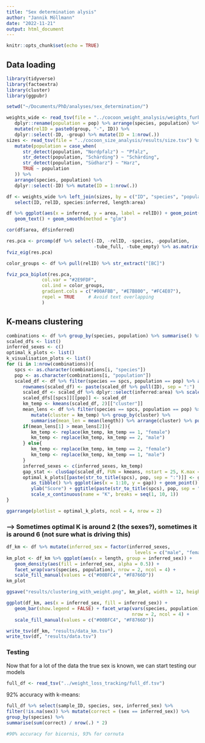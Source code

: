 ```yaml
---
title: "Sex determination alysis"
author: "Jannik Möllmann"
date: "2022-11-21"
output: html_document
---
```


```r
knitr::opts_chunk$set(echo = TRUE)
```

## Data loading

```r
library(tidyverse)
library(factoextra)
library(cluster)
library(ggpubr)

setwd("~/Documents/PhD/analyses/sex_determination/")

weights_wide <- read_tsv(file = "../cocoon_weight_analysis/weights_furbished.tsv") %>% 
   dplyr::rename(population = pop) %>% arrange(species, population) %>% 
   mutate(relID = paste0(group, "-", ID)) %>% 
   dplyr::select(-ID, -group) %>% mutate(ID = 1:nrow(.))
sizes <- read_tsv(file = "../cocoon_size_analysis/results/size.tsv") %>% 
   mutate(population = case_when(
      str_detect(population, "Nordpfalz") ~ "Pfalz",
      str_detect(population, "Schärding") ~ "Schärding",
      str_detect(population, "Südharz") ~ "Harz",
      TRUE ~ population
   )) %>%       
   arrange(species, population) %>%
   dplyr::select(-ID) %>% mutate(ID = 1:nrow(.))

df <- weights_wide %>% left_join(sizes, by = c("ID", "species", "population")) %>% 
   select(ID, relID, species:inferred, length:area)
```

```r
df %>% ggplot(aes(x = inferred, y = area, label = relID)) + geom_point() + 
   geom_text() + geom_smooth(method = "glm")
```

```r
cor(df$area, df$inferred)
```

```r
res.pca <- prcomp(df %>% select(-ID, -relID, -species, -population, 
                                -tube_full, -tube_empty) %>% as.matrix(), scale. = TRUE)
fviz_eig(res.pca)
```

```r
color_groups <- df %>% pull(relID) %>% str_extract("[BC]")

fviz_pca_biplot(res.pca,
             col.var = "#2E9FDF",
             col.ind = color_groups,
             gradient.cols = c("#00AFBB", "#E7B800", "#FC4E07"),
             repel = TRUE     # Avoid text overlapping
             )
```

## K-means clustering

```r
combinations <- df %>% group_by(species, population) %>% summarise() %>% ungroup()
scaled_dfs <- list()
inferred_sexes <- c()
optimal_k_plots <- list()
k_visualisation_plots <- list()
for (i in 1:nrow(combinations)){
   spcs <- as.character(combinations[i, "species"])
   pop <- as.character(combinations[i, "population"])
   scaled_df <- df %>% filter(species == spcs, population == pop) %>% as.data.frame()
      rownames(scaled_df) <- paste(scaled_df %>% pull(ID), sep = ":")
      scaled_df <- scaled_df %>% dplyr::select(inferred:area) %>% scale()
      scaled_dfs[[spcs]][[pop]] <- scaled_df
      km_temp <- kmeans(scaled_df, 2)[["cluster"]]
      mean_lens <- df %>% filter(species == spcs, population == pop) %>% 
         mutate(cluster = km_temp) %>% group_by(cluster) %>% 
         summarise(mean_len = mean(length)) %>% arrange(cluster) %>% pull(mean_len)
      if(mean_lens[1] > mean_lens[2]){
         km_temp <- replace(km_temp, km_temp == 1, "female")
         km_temp <- replace(km_temp, km_temp == 2, "male")
      } else{
         km_temp <- replace(km_temp, km_temp == 2, "female")
         km_temp <- replace(km_temp, km_temp == 1, "male")
      }
      inferred_sexes <- c(inferred_sexes, km_temp)
      gap_stat <- clusGap(scaled_df, FUN = kmeans, nstart = 25, K.max = 10, B = 50)
      optimal_k_plots[[paste(str_to_title(spcs), pop, sep = ":")]] <- gap_stat$Tab %>% 
         as_tibble() %>% ggplot(aes(x = 1:10, y = gap)) + geom_point() + geom_line() + 
         ylab("Score") + ggtitle(paste(str_to_title(spcs), pop, sep = ":")) + 
         scale_x_continuous(name = "K", breaks = seq(1, 10, 1)) 
}
```

```r
ggarrange(plotlist = optimal_k_plots, ncol = 4, nrow = 2)
```

### ---> Sometimes optimal K is around 2 (the sexes?), sometimes it is around 6 (not sure what is driving this)

```r
df_km <- df %>% mutate(inferred_sex = factor(inferred_sexes, 
                                               levels = c("male", "female")))
km_plot <- df_km %>% ggplot(aes(x = length, group = inferred_sex)) + 
   geom_density(aes(fill = inferred_sex, alpha = 0.5)) + 
   facet_wrap(vars(species, population), nrow = 2, ncol = 4) + 
   scale_fill_manual(values = c("#00BFC4", "#F8766D"))
km_plot
```

```r
ggsave("results/clustering_with_weight.png", km_plot, width = 12, height = 7)
```

```r
ggplot(df_km, aes(x = inferred_sex, fill = inferred_sex)) + 
   geom_bar(show.legend = FALSE) + facet_wrap(vars(species, population), 
                                              nrow = 2, ncol = 4) + 
   scale_fill_manual(values = c("#00BFC4", "#F8766D"))
```

```r
write_tsv(df_km, "results/data_km.tsv")
write_tsv(df, "results/data.tsv")
```

### Testing

Now that for a lot of the data the true sex is known, we can start testing our 
models

```r
full_df <- read_tsv("../weight_loss_tracking/full_df.tsv")
```

92% accuracy with k-means:
```r
full_df %>% select(sample_ID, species, sex, inferred_sex) %>% 
filter(!is.na(sex)) %>% mutate(correct = (sex == inferred_sex)) %>% 
group_by(species) %>% 
summarise(sum(correct) / nrow(.) * 2)

#90% accuracy for bicornis, 93% for cornuta
```
